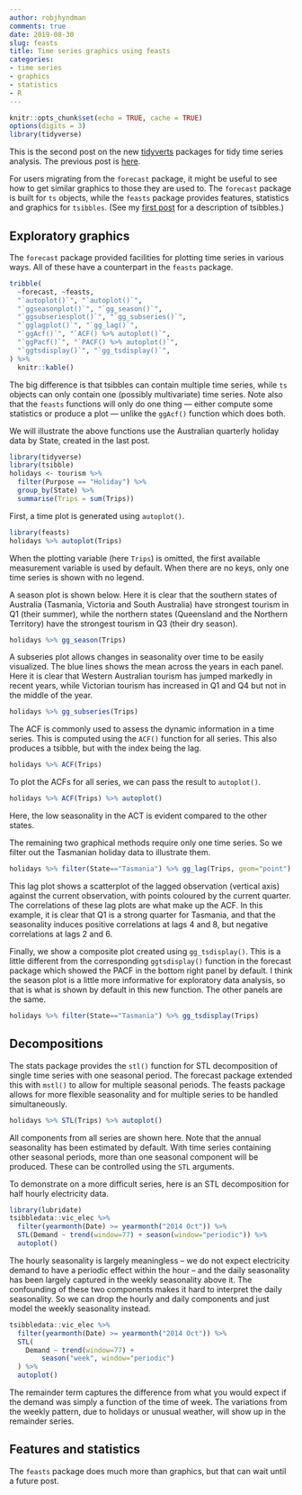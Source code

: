 ```yaml
---
author: robjhyndman
comments: true
date: 2019-08-30
slug: feasts
title: Time series graphics using feasts
categories:
- time series
- graphics
- statistics
- R
---
```


```r
knitr::opts_chunk$set(echo = TRUE, cache = TRUE)
options(digits = 3)
library(tidyverse)
```

This is the second post on the new [tidyverts](https://tidyverts.org) packages for tidy time series analysis. The previous post is [here](https://robjhyndman.com/hyndsight/tsibbles).

For users migrating from the `forecast` package, it might be useful to see how to get similar graphics to those they are used to. The `forecast` package is built for `ts` objects, while the `feasts` package provides features, statistics and graphics for `tsibbles`. (See my [first post](https://robjhyndman.com/hyndsight/tsibbles) for a description of tsibbles.)

## Exploratory graphics

The `forecast` package provided facilities for plotting time series in various ways. All of these have a counterpart in the `feasts` package.

```r
tribble(
  ~forecast, ~feasts,
  "`autoplot()`", "`autoplot()`",
  "`ggseasonplot()`", "`gg_season()`",
  "`ggsubseriesplot()`", "`gg_subseries()`",
  "`gglagplot()`", "`gg_lag()`",
  "`ggAcf()`", "`ACF() %>% autoplot()`",
  "`ggPacf()`", "`PACF() %>% autoplot()`",
  "`ggtsdisplay()`", "`gg_tsdisplay()`",
) %>%
  knitr::kable()
```


The big difference is that tsibbles can contain multiple time series, while `ts` objects can only contain one (possibly multivariate) time series. Note also that the `feasts` functions will only do one thing --- either compute some statistics or produce a plot --- unlike the `ggAcf()` function which does both.

We will illustrate the above functions use the Australian quarterly holiday data by State, created in the last post.

```r
library(tidyverse)
library(tsibble)
holidays <- tourism %>%
  filter(Purpose == "Holiday") %>%
  group_by(State) %>%
  summarise(Trips = sum(Trips))
```

First, a time plot is generated using `autoplot()`.

```r
library(feasts)
holidays %>% autoplot(Trips)
```

When the plotting variable (here `Trips`) is omitted, the first available measurement variable is used by default. When there are no keys, only one time series is shown with no legend.

A season plot is shown below. Here it is clear that the southern states of Australia (Tasmania, Victoria and South Australia) have strongest tourism in Q1 (their summer), while the northern states (Queensland and the Northern Territory) have the strongest tourism in Q3 (their dry season).

```r
holidays %>% gg_season(Trips)
```

A subseries plot allows changes in seasonality over time to be easily visualized. The blue lines shows the mean across the years in each panel. Here it is clear that Western Australian tourism has jumped markedly in recent years, while Victorian tourism has increased in Q1 and Q4 but not in the middle of the year.

```r
holidays %>% gg_subseries(Trips)
```

The ACF is commonly used to assess the dynamic information in a time series. This is computed using the `ACF()` function for all series. This also produces a tsibble, but with the index being the lag.

```r
holidays %>% ACF(Trips)
```

To plot the ACFs for all series, we can pass the result to `autoplot()`.

```r
holidays %>% ACF(Trips) %>% autoplot()
```

Here, the low seasonality in the ACT is evident compared to the other states.

The remaining two graphical methods require only one time series. So we filter out the Tasmanian holiday data to illustrate them.

```r
holidays %>% filter(State=="Tasmania") %>% gg_lag(Trips, geom="point")
```

This lag plot shows a scatterplot of the lagged observation (vertical axis) against the current observation, with points coloured by the current quarter. The correlations of these lag plots are what make up the ACF. In this example, it is clear that Q1 is a strong quarter for Tasmania, and that the seasonality induces positive correlations at lags 4 and 8, but negative correlations at lags 2 and 6.

Finally, we show a composite plot created using `gg_tsdisplay()`. This is a little different from the corresponding `ggtsdisplay()` function in the forecast package which showed the PACF in the bottom right panel by default. I think the season plot is a little more informative for exploratory data analysis, so that is what is shown by default in this new function. The other panels are the same.

```r
holidays %>% filter(State=="Tasmania") %>% gg_tsdisplay(Trips)
```

## Decompositions

The stats package provides the `stl()` function for STL decomposition of single time series with one seasonal period. The forecast package extended this with `mstl()` to allow for multiple seasonal periods. The feasts package allows for more flexible seasonality and for multiple series to be handled simultaneously.

```r
holidays %>% STL(Trips) %>% autoplot()
```

All components from all series are shown here. Note that the annual seasonality has been estimated by default. With time series containing other seasonal periods, more than one seasonal component will be produced. These can be controlled using the `STL` arguments.

To demonstrate on a more difficult series, here is an STL decomposition for half hourly electricity data.

```r
library(lubridate)
tsibbledata::vic_elec %>%
  filter(yearmonth(Date) >= yearmonth("2014 Oct")) %>%
  STL(Demand ~ trend(window=77) + season(window="periodic")) %>%
  autoplot()
```

The hourly seasonality is largely meaningless -- we do not expect electricity demand to have a periodic effect within the hour -- and the daily seasonality has been largely captured in the weekly seasonality above it. The confounding of these two components makes it hard to interpret the daily seasonality. So we can drop the hourly and daily components and just model the weekly seasonality instead.

```r
tsibbledata::vic_elec %>%
  filter(yearmonth(Date) >= yearmonth("2014 Oct")) %>%
  STL(
    Demand ~ trend(window=77) +
        season("week", window="periodic")
  ) %>%
  autoplot()
```

The remainder term captures the difference from what you would expect if the demand was simply a function of the time of week. The variations from the weekly pattern, due to holidays or unusual weather, will show up in the remainder series.

## Features and statistics

The `feasts` package does much more than graphics, but that can wait until a future post.

